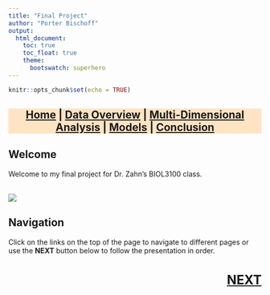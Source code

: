 ```yaml
---
title: "Final Project"
author: "Porter Bischoff"
output:
  html_document:
    toc: true
    toc_float: true
    theme:
      bootswatch: superhero
---
```


```r
knitr::opts_chunk$set(echo = TRUE)
```

<h3 style="background-color:bisque;text-align:center;font-size:150%;">[Home](https://pbischoff3.github.io/Projects/BIOL_3100) | [Data Overview](https://pbischoff3.github.io/Projects/BIOL_3100/data_overview/) | [Multi-Dimensional Analysis](https://pbischoff3.github.io/Projects/BIOL_3100/multi_dimensional_analysis/) | [Models](https://pbischoff3.github.io/Projects/BIOL_3100/models/) | [Conclusion](https://pbischoff3.github.io/Projects/BIOL_3100/Conclusion/)</h3>


## Welcome
Welcome to my final project for Dr. Zahn's BIOL3100 class. 
<br> <br>

![](./R/Images/Home/fireworks.gif)

## Navigation
Click on the links on the top of the page to navigate to different pages or use the **NEXT** button below to follow the presentation in order.

<h3 style="text-align:right;font-size:180%;">[**NEXT**](https://pbischoff3.github.io/Projects/BIOL_3100/data_overview/)
